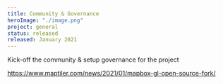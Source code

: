 ```yaml
---
title: Community & Governance
heroImage: "./image.png"
project: general
status: released
released: January 2021
---
```


Kick-off the community & setup governance for the project

https://www.maptiler.com/news/2021/01/mapbox-gl-open-source-fork/

